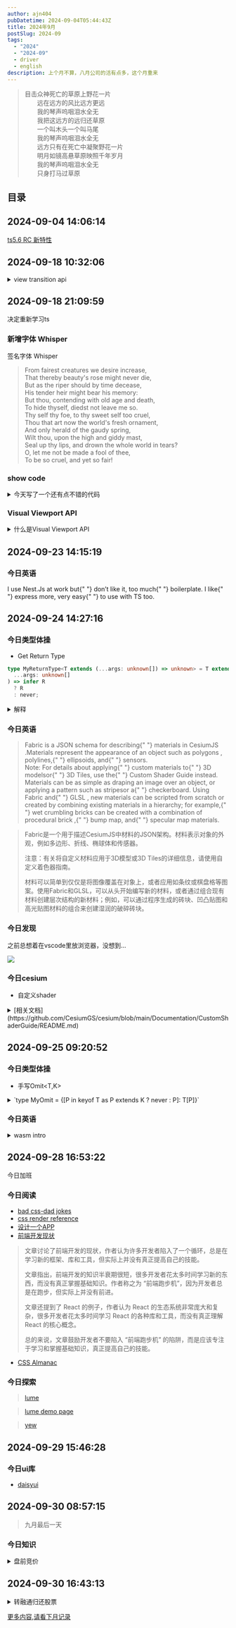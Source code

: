 ```yaml
---
author: ajn404
pubDatetime: 2024-09-04T05:44:43Z
title: 2024年9月
postSlug: 2024-09
tags:
  - "2024"
  - "2024-09"
  - driver
  - english
description: 上个月不算，八月公司的活有点多，这个月重来
---
```



<blockquote class="xing-cao p-0 m-0 leading-none text-right">
  目击众神死亡的草原上野花一片
  <br />
  　　远在远方的风比远方更远
  <br />
  　　我的琴声呜咽泪水全无
  <br />
  　　我把这远方的远归还草原
  <br />
  　　一个叫木头一个叫马尾
  <br />
  　　我的琴声呜咽泪水全无
  <br />
  　　远方只有在死亡中凝聚野花一片
  <br />
  　　明月如镜高悬草原映照千年岁月
  <br />
  　　我的琴声呜咽泪水全无
  <br />
  　　只身打马过草原
  <br />
</blockquote>

## 目录

## 2024-09-04 14:06:14

<Tag name="ts" className="max-w-[100px]" />

[ts5.6 RC 新特性](https://devblogs.microsoft.com/typescript/announcing-typescript-5-6-rc/#disallowed-nullish-and-truthy-checks)

## 2024-09-18 10:32:06

<details>
<summary>view transition api</summary>
**View Transition API** 是一个新兴的 Web API，用于在 Web 应用中创建无缝的页面或组件过渡动画。它通过浏览器级别的渲染技术，简化了在单页应用（SPA）或多页应用（MPA）中实现平滑过渡动画的过程，使页面内容的变化更流畅和自然。

### 主要特性

- **无缝过渡**：允许在页面切换、组件状态变化时，提供平滑的视觉过渡效果。
- **元素的关联**：可以标记页面中变化的元素，浏览器会自动计算和动画化它们在两个状态之间的过渡。
- **简化过渡动画的编写**：开发者无需手动管理复杂的动画逻辑，只需要声明哪些元素需要过渡，浏览器会自动计算和应用动画。
- **适用于多种场景**：可以用于单页应用（SPA）中的路由切换，也可以用于多页应用（MPA）中的页面切换。

### 工作原理

View Transition API 利用了浏览器的渲染机制，通过快照（snapshot）页面的前后状态，然后计算和应用过渡动画，使页面切换或元素变化更加流畅。

### 基本使用方式

1. **启动过渡**：在页面状态变化时，可以通过 JavaScript 调用 `document.startViewTransition()` 来触发视图的过渡。
2. **标记过渡元素**：使用 `view-transition-name` 属性标记你想要过渡的元素，浏览器将跟踪这些元素，并应用过渡效果。

### 示例

#### 1. 单页应用中的过渡

```html
<style>
  .box {
    width: 100px;
    height: 100px;
    background-color: lightblue;
    margin: 20px;
    transition: all 0.5s ease;
  }

  .new-state {
    width: 200px;
    background-color: lightcoral;
  }
</style>

<div class="box" class="box" view-transition-name="box"></div>

<script>
  const box = document.getElementById("box");

  // 启动视图过渡
  document.getElementById("box").addEventListener("click", () => {
    document.startViewTransition(() => {
      box.classList.toggle("new-state");
    });
  });
</script>
```

在这个例子中，`startViewTransition()` 被用来启动过渡动画，当点击 `box` 时，它会在两种状态（原始状态和 `new-state`）之间进行平滑的过渡。

#### 2. 多页应用中的过渡

View Transition API 还可以在页面导航时用于多页应用，确保页面切换动画也同样流畅。

```javascript
document.startViewTransition(() => {
  window.location.href = "/new-page";
});
```

当你导航到新的页面时，`startViewTransition` 将确保旧页面与新页面之间的切换是平滑的，并且浏览器会自动生成过渡动画。

### 优点

- **简化动画开发**：开发者不再需要手动处理动画的复杂细节，View Transition API 会自动管理动画的开始和结束。
- **提高性能**：由于动画由浏览器本地处理，因此能够获得更高的性能和流畅度。
- **统一过渡**：可以在页面切换、元素变化等多种场景下统一实现过渡动画效果。

### 浏览器支持

目前，View Transition API 处于实验性阶段，支持度正在逐渐提升。现代浏览器如 Chrome 110+ 已经开始支持该 API，不过其他浏览器如 Firefox 和 Safari 可能仍在开发中。可以通过 `feature-detection` 检查当前浏览器是否支持该功能。

### 总结

View Transition API 是 Web 动画开发的一个强大工具，能够大幅简化页面过渡效果的实现，尤其适用于需要在前后状态间提供平滑过渡的场景。它提升了 Web 应用的用户体验，让页面切换、状态变化更加流畅自然。

</details>

## 2024-09-18 21:09:59

决定重新学习ts

### 新增字体 Whisper

签名字体 <span class="font-whisper">Whisper</span>

<blockquote>
  <div class="font-whisper m-0 p-0 leading-none">
    From fairest creatures we desire increase,
    <br />
    That thereby beauty's rose might never die,
    <br />
    But as the riper should by time decease,
    <br />
    His tender heir might bear his memory:
    <br />
    But thou, contending with old age and death,
    <br />
    To hide thyself, diedst not leave me so.
    <br />
    Thy self thy foe, to thy sweet self too cruel,
    <br />
    Thou that art now the world's fresh ornament,
    <br />
    And only herald of the gaudy spring,
    <br />
    Wilt thou, upon the high and giddy mast,
    <br />
    Seal up thy lips, and drown the whole world in tears?
    <br />
    O, let me not be made a fool of thee,
    <br />
    To be so cruel, and yet so fair!
    <br />
  </div>
</blockquote>

### show code

<details>
<summary>今天写了一个还有点不错的代码</summary>

```js
socket = new WebSocket(`ws://${host}/websocket/position/ajn404`);
let lastExecutionTime = 0; // 上次执行时间
let cache = [];
let processing = false;
const cacheMap = new Map();

socket.addEventListener("message", function (event) {
  const parsedData = JSON.parse(event.data);

  // 处理警告通知
  if (parsedData.method === "warning") {
    showNotification(parsedData);
    return;
  }

  const currentTime = Date.now(); // 获取当前时间
  // 如果距离上次执行时间小于 100ms，则继续缓存数据
  if (currentTime - lastExecutionTime < 100) {
    cacheMap.set(parsedData.params.tagId, parsedData.params); // 用 tagId 作为键，去重存储数据
    return;
  }
  lastExecutionTime = currentTime; // 更新上次执行时间
  cacheMap.set(parsedData.params.tagId, parsedData.params); // 用 tagId 作为键，去重存储数据

  // 如果正在处理缓存中的数据，则不再处理
  if (processing) return;
  processing = true; // 标记为正在处理

  setTimeout(() => {
    // 将 Map 转换为数组，取出所有的缓存数据
    cache = Array.from(cacheMap.values());

    // 过滤并获取车辆和人员的更新数据
    const updateData = getGraphicData(
      cache.filter(item => item.entityType === "car"),
      "car"
    );

    const updateDataMember = getGraphicData(
      cache.filter(item => item.entityType === "staff"),
      "member"
    );

    // 更新车辆位置
    if (updateData && updateData.length > 0) {
      vehicleLocation.locationView.update(updateData);
    }

    // 更新人员位置
    if (updateDataMember && updateDataMember.length > 0) {
      memberLocation.locationView.update(updateDataMember);
    }

    cacheMap.clear(); // 清空 Map 以保证缓存不重复

    if (!memberLocation.positionGroupGraphics) {
      cache = [...updateDataMember];
    }

    if (!vehicleLocation.positionGroupGraphics) {
      cache = [...cache, ...updateData];
    }

    // 处理完成后清空缓存并重置标记

    processing = false;

    console.log(cache, updateDataMember, updateData);
  }, 0); // 异步处理，保证不会阻塞消息接收
});
```

</details>

### Visual Viewport API

<details>
<summary>什么是Visual Viewport API</summary>

Visual Viewport API 是一种机制，允许开发者查询和修改窗口可视区域的属性。 [1](https://developer.mozilla.org/en-US/docs/Web/API/Visual_Viewport_API) 可视区域是指屏幕上除去屏幕键盘、缩放区域外以及其他不随页面缩放的屏幕元素后，实际可见的部分。 [1](https://developer.mozilla.org/en-US/docs/Web/API/Visual_Viewport_API)

移动网页包含两个视口：布局视口和可视视口。 [1](https://developer.mozilla.org/en-US/docs/Web/API/Visual_Viewport_API) 布局视口涵盖页面上的所有元素，而可视视口是屏幕上实际可见的部分。 [1](https://developer.mozilla.org/en-US/docs/Web/API/Visual_Viewport_API)[6](https://github.com/WICG/visual-viewport) 当用户放大页面时，可视视口会缩小，但布局视口保持不变。 [1](https://developer.mozilla.org/en-US/docs/Web/API/Visual_Viewport_API) 用户界面功能（如屏幕键盘）可以缩小可视视口，而不会影响布局视口。 [1](https://developer.mozilla.org/en-US/docs/Web/API/Visual_Viewport_API) Visual Viewport API 允许开发者相对于屏幕上显示的内容定位元素，从而解决布局视口和可视视口不一致的问题。 [1](https://developer.mozilla.org/en-US/docs/Web/API/Visual_Viewport_API)

</details>

## 2024-09-23 14:15:19

### 今日英语

<div class="second">
  I <span class="use">use</span> <span class="nestjs">Nest.Js</span> at work but{" "}
  <span class="dislike">don’t like it</span>, too much{" "}
  <span class="boilerplate">boilerplate</span>. I like{" "}
  <span class="express">express</span> more, very <span class="easy">easy</span>{" "}
  to use with <span class="ts">TS</span> too.
</div>

## 2024-09-24 14:27:16

### 今日类型体操

- Get Return Type

```ts
type MyReturnType<T extends (...args: unknown[]) => unknown> = T extends (
  ...args: unknown[]
) => infer R
  ? R
  : never;
```

<details>
<summary>解释</summary>

这个问题涉及到 TypeScript 中的条件类型和推断类型。让我们逐行解析这段代码，看看它是如何工作的，以及它的主要目标是什么。

### 代码解析

```typescript
type MyReturnType<T extends (...args: unknown[]) => unknown> = T extends (
  ...args: unknown[]
) => infer R
  ? R
  : never;
```

1. **`type MyReturnType<T extends (...args: unknown[]) => unknown>`**:

   - 这里定义了一个类型别名 `MyReturnType`，它接受一个类型参数 `T`。
   - `T` 被约束为一个函数类型，函数可以接受任意数量的参数（`...args: unknown[]`），并且返回一个未知类型的值（`=> unknown`）。

2. **`T extends (...args: unknown[]) => infer R`**:

   - 这是一个条件类型，检查 `T` 是否符合函数类型的结构。
   - `infer R` 是 TypeScript 的一种类型推断机制，它会从 `T` 中推断出返回值的类型，并将其命名为 `R`。

3. **`? R : never`**:
   - 如果 `T` 符合函数类型的结构，那么 `MyReturnType` 的结果就是 `R`（即函数的返回值类型）。
   - 如果 `T` 不符合这个结构，则返回 `never`，表示这个类型是不可用的。

### 主要目标

`MyReturnType` 的主要目标是从给定的函数类型 `T` 中提取出其返回值的类型。这在 TypeScript 中非常有用，尤其是在处理高阶函数或需要根据函数类型动态生成类型的场景中。

### 示例

让我们看一个简单的示例，帮助你更好地理解这个类型的用法：

```typescript
function exampleFunction(): number {
  return 42;
}

type ResultType = MyReturnType<typeof exampleFunction>; // ResultType 将被推断为 number
```

在这个例子中，`exampleFunction` 是一个返回 `number` 的函数。通过 `MyReturnType`，我们可以提取出它的返回值类型，`ResultType` 将被推断为 `number`。

### 总结

`MyReturnType` 是一个非常强大的工具，可以帮助你在 TypeScript 中更好地处理函数类型，提取返回值类型。它利用了条件类型和类型推断的特性，使得类型系统更加灵活和强大。希望这个解释能帮助你更好地理解这段代码的功能和效果！如果还有其他问题，随时问我哦！😄

</details>

### 今日英语

<blockquote>
  Fabric is a <span class="fabric">JSON schema</span> for describing{" "}
  <span class="cesiumjs">materials in CesiumJS </span>.Materials represent the
  appearance of an object such as <span class="polygons">polygons</span> ,
  <span class="polylines">polylines</span>,{" "}
  <span class="ellipsoids">ellipsoids</span>, and{" "}
  <span class="sensors">sensors</span>.<br />
  Note: For details about applying{" "}
  <span class="custom-materials">custom materials</span> to{" "}
  <span class="d_models">3D models</span>or{" "}
  <span class="d_tiles">3D Tiles</span>, use the{" "}
  <span class="custom-shader-guide">Custom Shader Guide</span> instead.
  <br />
  Materials can be as simple as draping an image over an object, or applying a
  pattern such as <span class="stripes">stripes</span>or a{" "}
  <span class="checkerboard">checkerboard</span>. Using Fabric and{" "}
  <span class="glsl"> GLSL </span>, new materials can be scripted from scratch
  or created by combining existing materials in a hierarchy; for example,{" "}
  <span class="wet-bricks"> wet crumbling bricks </span> can be created with a
  combination of <span class="procedural-brick"> procedural brick </span> ,{" "}
  <span class="bump-map">bump map</span>, and{" "}
  <span class="specular-map"> specular map </span> materials.
</blockquote>

<blockquote>
Fabric是一个用于描述CesiumJS中材料的JSON架构。材料表示对象的外观，例如多边形、折线、椭球体和传感器。

注意：有关将自定义材料应用于3D模型或3D Tiles的详细信息，请使用自定义着色器指南。

材料可以简单到仅仅是将图像覆盖在对象上，或者应用如条纹或棋盘格等图案。使用Fabric和GLSL，可以从头开始编写新的材料，或者通过组合现有材料创建层次结构的新材料；例如，可以通过程序生成的砖块、凹凸贴图和高光贴图材料的组合来创建湿润的破碎砖块。

</blockquote>

### 今日发现

之前总想着在vscode里放浏览器，没想到...

<img src="/assets/gif/workspace.webp" class="3/4" />

### 今日cesium

- 自定义shader

<details>
<summary>[相关文档](https://github.com/CesiumGS/cesium/blob/main/Documentation/CustomShaderGuide/README.md)</summary>


<CustomShaderDemo client:visible />

</details>

## 2024-09-25 09:20:52

### 今日类型体操

- 手写<span class="Omit">Omit</span>\<T,K>

<details>
<summary>`type MyOmit<T, K extends keyof T> = {[P in keyof T as P extends K ? never : P]: T[P]}`</summary>

好的，让我们来深入理解这个 `MyOmit` 类型的定义。

### `MyOmit` 类型的目的

`MyOmit` 是一个自定义的 TypeScript 类型，用于从一个对象类型 `T` 中排除指定的键 `K`。换句话说，它会返回一个新类型，该类型与 `T` 相同，但不包含 `K` 中指定的属性。

### 代码解析

```typescript
type MyOmit<T, K extends keyof T> = {
  [P in keyof T as P extends K ? never : P]: T[P];
};
```

#### 逐行解析

1. **`type MyOmit<T, K extends keyof T>`**:

   - 这里定义了一个类型 `MyOmit`，它接受两个类型参数：
     - `T`：表示要操作的对象类型。
     - `K`：表示要排除的键，`K` 必须是 `T` 的键之一（`K extends keyof T`）。

2. **`{ [P in keyof T as P extends K ? never : P]: T[P] }`**:
   - 这是一个映射类型（Mapped Type），用于构建新类型。
   - `P in keyof T`：遍历 `T` 的所有键。
   - `as P extends K ? never : P`：这是一个条件类型，用于决定是否保留当前键 `P`。
     - 如果 `P` 是 `K` 中的一个键（即要排除的键），则返回 `never`，表示不保留这个键。
     - 否则，保留这个键 `P`。
   - `T[P]`：表示新类型中对应键 `P` 的值类型。

### 整体效果

通过这个定义，`MyOmit` 会创建一个新类型，包含 `T` 中所有的键，除了那些在 `K` 中指定的键。例如：

```typescript
type Person = {
  name: string;
  age: number;
  address: string;
};

type OmittedPerson = MyOmit<Person, "age" | "address">;
// OmittedPerson 的类型为 { name: string }
```

在这个例子中，`OmittedPerson` 类型将只包含 `name` 属性，因为 `age` 和 `address` 被排除了。

### 总结

`MyOmit` 是一个非常实用的工具类型，可以帮助你在 TypeScript 中灵活地处理对象类型，排除不需要的属性。通过使用映射类型和条件类型，`MyOmit` 提供了一种优雅的方式来创建新的类型。希望这个解释能帮助你更好地理解 TypeScript 的类型系统！如果还有其他问题，随时问我哦！

</details>

### 今日英语

<details>
<summary>wasm intro</summary>

WebAssembly, or WASM for short, is a new technology for running portable programs in a safe and efficient manner <span class="primarily">primarily</span> aimed at the web platform. Similarly to ASM.js, WASM aims at a low level-of abstraction suitable as an intermediate representation of a higher-level program — i.e. WebAssembly code is intended to be generated by compilers rather than being written by humans. The W3C community group includes representatives from the largest web-browser companies, including Google, Microsoft, Apple and Mozilla making this whole thing rather exciting.

WebAssembly（简称 WASM）是一种新技术，旨在以安全和高效的方式在网络平台上运行可移植程序。与 ASM.js 类似，WASM 旨在提供一种低抽象级别的表示，适合作为更高层次程序的中间表示——即 WebAssembly 代码主要是由编译器生成，而不是由人手动编写的。

WASM 的设计目标是实现接近原生的执行速度，同时保持与现有 Web 技术的兼容性。WASM 的开发得到了 W3C 社区小组的支持，该小组包括来自 Google、Microsoft、Apple 和 Mozilla 等主要浏览器公司的代表，这使得这一技术的发展充满了期待。

通过 WebAssembly，开发者可以使用 C、C++、Rust 等语言编写高性能的代码，并将其编译为 WebAssembly 格式，从而在浏览器中运行。这种方式不仅提高了 Web 应用的性能，还扩展了 Web 平台的能力，使得开发者能够构建更复杂的应用程序，如游戏、图形处理和科学计算等。

If you’re reading this chances are you’re already familiar with WASM to some extent. If you aren’t, this would be a good time to check out webassembly.org. At the time of publishing this article, WebAssembly has just reached the Browser Preview milestone, meaning that version 1 of WebAssembly will very likely be what the current draft describes. The specifics of this article are for version mvp-13.

如果你正在阅读这篇文章，那么你很可能对 WebAssembly（WASM）已经有一定的了解。如果你还不熟悉，这正是一个很好的时机去查看 webassembly.org。在本文发布时，WebAssembly 刚刚达到了浏览器预览的里程碑，这意味着 WebAssembly 的第一个版本很可能就是当前草案所描述的内容。本文的具体内容是针对版本 mvp-13 的。

WebAssembly really has no dependencies on anything “web” and its module and bytecode format is at such a low level that it can be used to represent any other higher-level program.
There are several high-quality VMs being implemented, many of them in web browser, which can execute WASM programs efficiently, making distribution a bliss (the web!)
WASM code can be translated to machine code.
WASM can be interpreted and emulated which makes debugging a whole lot more pleasant than debugging programs which only run natively. How about we stop the world and interactively inspect the stack? How about we play back an interpreted recording that reproduces a bug deterministically?

WebAssembly（WASM）确实是一个非常强大的技术，它的设计使其能够独立于任何特定的“网络”环境。WASM 的模块和字节码格式非常低级，这意味着它可以用来表示任何其他更高级的程序。这种灵活性使得它在各种应用场景中都能发挥作用，尤其是在 Web 开发中。

目前，有许多高质量的虚拟机（VM）正在实现，许多都在网页浏览器中运行，这使得执行 WASM 程序变得高效且简单。由于 WASM 的可移植性，开发者可以轻松地将其分发到不同的平台上，这无疑是 Web 开发的一大福音。

WASM 代码可以被翻译成机器代码，这意味着它可以在不同的硬件上高效运行。此外，WASM 还支持解释和仿真，这使得调试过程变得更加愉快。开发者可以通过交互式地检查堆栈，甚至可以回放一个解释的记录，以确定性地重现一个 bug，这在传统的本地程序调试中是很难实现的。

这种调试能力的提升，结合 WASM 的高效执行和广泛的兼容性，使得它成为现代 Web 开发中不可或缺的工具。通过 WASM，开发者可以更轻松地构建复杂的应用程序，同时享受更好的性能和更简化的调试过程。

</details>

## 2024-09-28 16:53:22

今日加班

### 今日阅读

- [bad css-dad jokes](https://alvaromontoro.com/blog/68063/bad-css-dad-jokes-ii)
- [css render reference](https://nolanlawson.com/2024/09/18/improving-rendering-performance-with-css-content-visibility/)
- [设计一个APP](https://ishadeed.com/work/tuhoon/)
- [前端开发现状](https://polotek.net/posts/the-frontend-treadmill/)

<blockquote>

文章讨论了前端开发的现状，作者认为许多开发者陷入了一个循环，总是在学习新的框架、库和工具，但实际上并没有真正提高自己的技能。

文章指出，前端开发的知识半衰期很短，很多开发者花太多时间学习新的东西，而没有真正掌握基础知识。作者称之为 “前端跑步机”，因为开发者总是在跑步，但实际上并没有前进。

文章还提到了 React 的例子，作者认为 React 的生态系统非常庞大和复杂，很多开发者花太多时间学习 React 的各种库和工具，而没有真正理解 React 的核心概念。

总的来说，文章鼓励开发者不要陷入 “前端跑步机” 的陷阱，而是应该专注于学习和掌握基础知识，真正提高自己的技能。

</blockquote>

- [CSS Almanac](https://css-tricks.com/almanac/)

<DriverNoText
  client:load
  elements='[
          {"element":".fabric","popover":{"title":"JSON schema","description":"用于描述数据结构的格式，便于数据的交换和存储。"}},
          {"element":".cesiumjs","popover":{"title":"materials in CesiumJS","description":"CesiumJS中的材料，用于定义3D对象的外观。"}},
          {"element":".polygons","popover":{"title":"polygons","description":"多边形，表示二维平面上的封闭形状。"}},
          {"element":".polylines","popover":{"title":"polylines","description":"折线，由多个线段连接而成的图形。"}},
          {"element":".ellipsoids","popover":{"title":"ellipsoids","description":"椭球体，三维空间中的一种曲面。"}},
          {"element":".sensors","popover":{"title":"sensors","description":"传感器，用于收集环境数据的设备。"}},
          {"element":".custom-materials","popover":{"title":"custom materials","description":"自定义材料，用户定义的材料类型。"}},
          {"element":".d_models","popover":{"title":"3D models","description":"三维模型，表示物体的三维形态。"}},
          {"element":".d_tiles","popover":{"title":"3D Tiles","description":"用于高效传输和渲染大规模3D城市和建筑数据的格式。"}},
          {"element":".custom-shader-guide","popover":{"title":"Custom Shader Guide","description":"自定义着色器指南，提供如何创建和应用自定义着色器的详细信息。"}},
          {"element":".stripes","popover":{"title":"stripes","description":"条纹图案，交替的颜色或纹理。"}},
          {"element":".checkerboard","popover":{"title":"checkerboard","description":"棋盘格图案，交替的黑白方块。"}},
          {"element":".glsl","popover":{"title":"GLSL","description":"OpenGL着色语言，用于编写图形渲染的着色器。"}},
          {"element":".wet-bricks","popover":{"title":"wet crumbling bricks","description":"湿润的破碎砖块，表示一种特定的材料效果。"}},
          {"element":".procedural-brick","popover":{"title":"procedural brick","description":"程序生成的砖块材料，用于创建复杂的表面效果。"}},
          {"element":".bump-map","popover":{"title":"bump map","description":"凹凸贴图，用于在不增加几何体的情况下添加表面细节。"}},
          {"element":".specular-map","popover":{"title":"specular map","description":"高光贴图，用于定义表面反射光的强度。"}},
          {"element":".use","popover":{"title":"use","description":"表示应用或使用某物，通常指工作或开发中的实践。"}},
          {"element":".nestjs","popover":{"title":"Nest.Js","description":"一种渐进式的Node.js框架，专为构建可扩展的服务器端应用而设计，结合了面向对象和函数式编程。"}},
          {"element":".dislike","popover":{"title":"don’t like it","description":"表达对某事物的反感或不满。此处指作者不喜欢Nest.Js。"}},
          {"element":".boilerplate","popover":{"title":"boilerplate","description":"指重复的、冗余的代码，通常是开发者认为不必要或繁琐的部分。"}},
          {"element":".express","popover":{"title":"express","description":"一个简洁且灵活的Node.js框架，用于构建服务器端应用，开发者常称其为轻量、快速。"}},
          {"element":".easy","popover":{"title":"easy","description":"表示简单、方便，此处指Express.js比Nest.Js更加容易使用。"}},
          {"element":".ts","popover":{"title":"TS","description":"TypeScript的简称，是JavaScript的超集，添加了静态类型支持。"}},
          {"element":".primarily","popover":{"title":"primarily","description":"Primarily的中文翻译是“主要”或“首要地”。它通常用于强调某事物的主要目的或功能。在讨论 WebAssembly 的背景时，可以这样使用：英文： WebAssembly, or WASM for short, is a new technology for running portable programs in a safe and efficient manner primarily aimed at the web platform.中文翻译： WebAssembly（简称 WASM）是一种新技术，旨在以安全和高效的方式运行可移植程序，主要面向网络平台。在这个例子中，“primarily” 强调了 WebAssembly 的主要目标是为网络平台服务。"}}
        ]'
/>

### 今日探索

> [lume](https://lume.io/)

> [lume demo page](https://docs.lume.io/examples/disco-helmet/example.html)

> [yew](https://yew.rs/)

## 2024-09-29 15:46:28

### 今日ui库

- [daisyui](https://github.com/saadeghi/daisyui)

## 2024-09-30 08:57:15

> 九月最后一天

### 今日知识

<details>
<summary>盘前竞价</summary>

- by mata-liama-3.1-75B-Instruct

盘前竞价（盘前交易）是指在正常交易时间之前进行的股票交易。具体来说，盘前交易通常在美国东部时间上午4:00至9:30之间进行。在这个时间段里，投资者可以根据需求买卖股票。然而，由于交易者较少，股票流动性较差，买卖价差较大，影响了股票价格。许多交易者发现，在盘前交易会产生更多的价格波动，上涨和下跌的幅度更大，因此需要使用限价订单。

- by chatgpt-4o mini

盘前竞价是指在正式交易开始之前，投资者可以进行股票买卖的交易时段。通常，盘前交易时间是在市场正式开盘之前的一段时间，具体时间因交易所而异。例如，在美国股市，盘前交易一般从早上4:00到9:30（东部时间）进行。
在盘前竞价期间，投资者可以根据市场新闻、财报发布等信息提前进行交易。这一阶段的交易量通常较低，价格波动可能较大，因为参与者相对较少，流动性不足。因此，投资者在进行盘前交易时需要特别注意价格的波动和潜在的风险。
盘前竞价的主要目的是让投资者在市场开盘前能够对即将到来的市场动态做出反应，从而更好地管理自己的投资策略。

</details>

## 2024-09-30 16:43:13

<details>
<summary>转融通归还股票</summary>

转融通归还股票是指在转融通业务中，投资者将借入的股票归还给证券公司或金融机构的过程。转融通是指证券公司通过融资融券的方式，将其客户的股票借出给其他投资者，以获取一定的利息或费用。

### 归还股票的流程：

1. **通知归还**：投资者在决定归还股票时，需要提前通知证券公司，通常可以通过交易软件或客服进行操作。
2. **确认归还数量**：投资者需要确认要归还的股票数量，并确保账户中有足够的股票。
3. **提交归还申请**：在交易软件中提交归还申请，系统会自动处理归还的相关事务。
4. **完成归还**：证券公司确认归还申请后，会将相应的股票从投资者的账户中扣除，并将其归还给出借方。

### 注意事项：

- **归还时间**：投资者需要注意归还的时间限制，通常在借入股票的合约中会有明确的归还期限。
- **费用问题**：归还股票可能会涉及到一定的费用，投资者需要提前了解相关费用标准。
- **市场风险**：在归还股票之前，投资者应考虑市场行情，以免在不利的市场条件下进行归还。

通过以上流程，投资者可以顺利地完成转融通归还股票的操作。

</details>

[<div class="p-10 m-10 text-lg indent-3.5 text-center stroke-card-foreground hover:no-underline">更多内容,请看下月记录</div>](/posts/2024-10)
